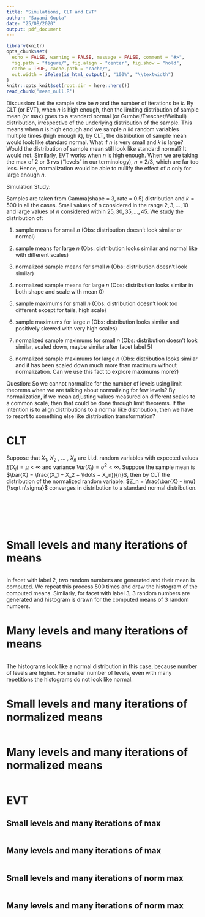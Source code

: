 ```yaml
---
title: "Simulations, CLT and EVT"
author: "Sayani Gupta"
date: "25/08/2020"
output: pdf_document
---
```


```r
library(knitr)
opts_chunk$set(
  echo = FALSE, warning = FALSE, message = FALSE, comment = "#>",
  fig.path = "figure/", fig.align = "center", fig.show = "hold",
  cache = TRUE, cache.path = "cache/",
  out.width = ifelse(is_html_output(), "100%", "\\textwidth")
)
knitr::opts_knit$set(root.dir = here::here())
read_chunk('mean_null.R')
```

Discussion: Let the sample size be $n$ and the number of iterations be $k$. By CLT (or EVT), when $n$ is high enough, then the limiting distribution of sample mean (or max) goes to a standard normal (or Gumbel/Freschet/Weibull) distribution, irrespective of the underlying distribution of the sample. This means when $n$ is high enough and we sample $n$ iid random variables multiple times (high enough $k$), by CLT, the distribution of sample mean would look like standard normal. What if $n$ is very small and $k$ is large? Would the distribution of sample mean still look like standard normal? It would not. Similarly, EVT works when $n$ is high enough. When we are taking the max of 2 or 3 rvs ("levels" in our terminology), $n = 2/3$, which are far too less. Hence, normalization would be able to nullify the effect of $n$ only for large enough $n$.

Simulation Study:

Samples are taken from Gamma(shape = 3, rate = 0.5) distribution and $k = 500$ in all the cases. Small values of n considered in the range  ${2, 3, \ldots, 10}$ and large values of $n$ considered within ${25, 30, 35, \ldots, 45}$. We study the distribution of:

 1. sample means for small $n$ 
(Obs: distribution doesn't look similar or normal)

 2. sample means for large $n$
(Obs: distribution looks similar and normal like with different scales)

 3. normalized sample means for small $n$
(Obs: distribution doesn't look similar)
 
 4. normalized sample means for large $n$ 
(Obs: distribution looks similar in both shape and scale with mean 0)
 
 5. sample maximums for small $n$ 
(Obs: distribution doesn't look too different except for tails, high scale)

 6. sample maximums for large $n$ 
(Obs: distribution looks similar and positively skewed with very high scales)
 
 7. normalized sample maximums for small $n$ 
(Obs: distribution doesn't look similar, scaled down, maybe similar after facet label 5)

 8. normalized sample maximums for large $n$ 
(Obs: distribution looks similar and it has been scaled down much more than maximum without normalization. Can we use this fact to explore maximums more?)

Question: So we cannot normalize for the number of levels using limit theorems when we are talking about normalizing for few levels? By normalization, if we mean adjusting values measured on different scales to a common scale, then that could be done through limit theorems. If the intention is to align distributions to a normal like distribution, then we have to resort to something else like distribution transformation?

# CLT

Suppose that $X_1$, $X_2$ , ... , $X_n$ are i.i.d. random variables with expected values $E(X_i) = \mu < \infty$ and variance $Var(X_i) = \sigma^2 < \infty$.
Suppose the sample mean is $\bar{X} = \frac{(X_1 + X_2 + \ldots + X_n)}{n}$, then by CLT the distribution of the normalized random variable:
$Z_n = \frac{\bar{X} - \mu}{\sqrt n\sigma}$ converges in distribution to a standard normal distribution.


```r
```

```r

```


```r
```

```r
```

```r

```

```r

```

# Small levels and many iterations of means

```r

```

In facet  with label 2, two random numbers are generated and their mean is computed. We repeat this process 500 times and draw the histogram of the computed means. Similarly, for facet with label 3, 3 random numbers are generated and histogram is drawn for the computed means of 3 random numbers.


# Many levels and many iterations of means

```r

```

The histograms look like a normal distribution in this case, because number of levels are higher. For smaller number of levels, even with many repetitions the histograms do not look like normal.

# Small levels and many iterations of normalized means

```r

```

# Many levels and many iterations of normalized means


```r

```

# EVT

## Small levels and many iterations of max


```r
```

## Many levels and many iterations of max

```r
```



## Small levels and many iterations of norm max

```r
```

## Many levels and many iterations of norm max


```r
```




